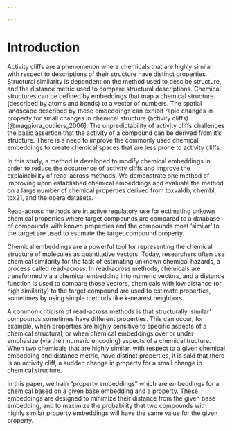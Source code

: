```yaml
---

---
```


# Introduction

<!-- What is the research question or problem being addressed in the study? -->
Activity cliffs are a phenomenon where chemicals that are highly similar with respect to descriptions of their structure have distinct properties. Structural similarity is dependent on the method used to descibe structure, and the distance metric used to compare structural descriptions. Chemical structures can be defined by embeddings that map a chemical structure (described by atoms and bonds) to a vector of numbers. The spatial landscape described by these embeddings can exhibit rapid changes in property for small changes in chemical structure (activity cliffs) [@maggiora_outliers_2006]. The unpredictability of activity cliffs challenges the basic assertion that the activity of a compound can be derived from it's structure. There is a need to improve the commonly used chemical embeddings to create chemical spaces that are less prone to activity cliffs.

In this study, a method is developed to modify chemical embeddings in order to reduce the occurrence of activity cliffs and improve the explainability of read-across methods. We demonstrate one method of improving upon established chemical embeddings and evaluate the method on a large number of chemical properties derived from toxvaldb, chembl, tox21, and the opera datasets. 


<!-- Why is this research question or problem important or relevant? -->
Read-across methods are in active regulatory use for estimating unkown chemical properties where target compounds are compared to a database of compounds with known properties and the compounds most 'similar' to the target are used to estimate the target compound property. 

<!-- What are the main objectives or goals of the study? -->

<!-- What is the current state of knowledge on the research question or problem? -->

<!-- How does the current study contribute to or advance the current state of knowledge on the research question or problem? -->

<!-- What is the research design or method used to address the research question or problem? -->

<!-- What are the expected results or implications of the study? -->

Chemical embeddings are a powerful tool for representing the chemical structure of molecules as quantitative vectors. Today, researchers often use chemical similarity for the task of estimating unknown chemical hazards, a process called read-across. In read-across methods, chemicals are transformed via a chemical embedding into numeric vectors, and a distance function is used to compare those vectors, chemicals with low distance (or high similarity) to the target compound are used to estimate properties, sometimes by using simple methods like k-nearest neighbors.

A common criticism of read-across methods is that structurally 'similar' compounds sometimes have different properties. This can occur, for example, when properties are highly sensitive to specific aspects of a chemical structural, or when chemical embeddings over or under emphasize (via their numeric encoding) aspects of a chemical tructure. When two chemicals that are highly similar, with respect to a given chemical embedding and distance metric, have distinct properties, it is said that there is an activity cliff, a sudden change in property for a small change in chemical structure.

In this paper, we train "property embeddings" which are embeddings for a chemical based on a given base embedding and a property. These embeddings are designed to minimize their distance from the given base embedding, and to maximize the probability that two compounds with highly similar property embeddings will have the same value for the given property.